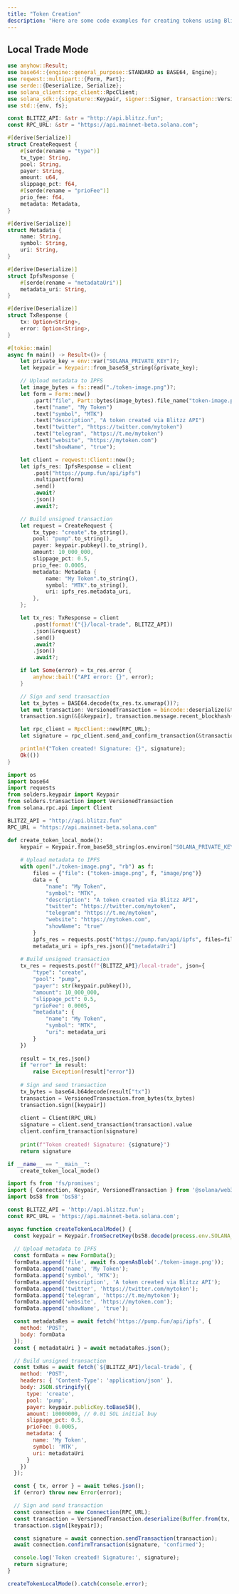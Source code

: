 ```yaml
---
title: "Token Creation"
description: "Here are some code examples for creating tokens using Blitzz API "
---
```


## Local Trade Mode

<CodeGroup>

```rust Rust
use anyhow::Result;
use base64::{engine::general_purpose::STANDARD as BASE64, Engine};
use reqwest::multipart::{Form, Part};
use serde::{Deserialize, Serialize};
use solana_client::rpc_client::RpcClient;
use solana_sdk::{signature::Keypair, signer::Signer, transaction::VersionedTransaction};
use std::{env, fs};

const BLITZZ_API: &str = "http://api.blitzz.fun";
const RPC_URL: &str = "https://api.mainnet-beta.solana.com";

#[derive(Serialize)]
struct CreateRequest {
    #[serde(rename = "type")]
    tx_type: String,
    pool: String,
    payer: String,
    amount: u64,
    slippage_pct: f64,
    #[serde(rename = "prioFee")]
    prio_fee: f64,
    metadata: Metadata,
}

#[derive(Serialize)]
struct Metadata {
    name: String,
    symbol: String,
    uri: String,
}

#[derive(Deserialize)]
struct IpfsResponse {
    #[serde(rename = "metadataUri")]
    metadata_uri: String,
}

#[derive(Deserialize)]
struct TxResponse {
    tx: Option<String>,
    error: Option<String>,
}

#[tokio::main]
async fn main() -> Result<()> {
    let private_key = env::var("SOLANA_PRIVATE_KEY")?;
    let keypair = Keypair::from_base58_string(&private_key);

    // Upload metadata to IPFS
    let image_bytes = fs::read("./token-image.png")?;
    let form = Form::new()
        .part("file", Part::bytes(image_bytes).file_name("token-image.png"))
        .text("name", "My Token")
        .text("symbol", "MTK")
        .text("description", "A token created via Blitzz API")
        .text("twitter", "https://twitter.com/mytoken")
        .text("telegram", "https://t.me/mytoken")
        .text("website", "https://mytoken.com")
        .text("showName", "true");

    let client = reqwest::Client::new();
    let ipfs_res: IpfsResponse = client
        .post("https://pump.fun/api/ipfs")
        .multipart(form)
        .send()
        .await?
        .json()
        .await?;

    // Build unsigned transaction
    let request = CreateRequest {
        tx_type: "create".to_string(),
        pool: "pump".to_string(),
        payer: keypair.pubkey().to_string(),
        amount: 10_000_000,
        slippage_pct: 0.5,
        prio_fee: 0.0005,
        metadata: Metadata {
            name: "My Token".to_string(),
            symbol: "MTK".to_string(),
            uri: ipfs_res.metadata_uri,
        },
    };

    let tx_res: TxResponse = client
        .post(format!("{}/local-trade", BLITZZ_API))
        .json(&request)
        .send()
        .await?
        .json()
        .await?;

    if let Some(error) = tx_res.error {
        anyhow::bail!("API error: {}", error);
    }

    // Sign and send transaction
    let tx_bytes = BASE64.decode(tx_res.tx.unwrap())?;
    let mut transaction: VersionedTransaction = bincode::deserialize(&tx_bytes)?;
    transaction.sign(&[&keypair], transaction.message.recent_blockhash());

    let rpc_client = RpcClient::new(RPC_URL);
    let signature = rpc_client.send_and_confirm_transaction(&transaction)?;

    println!("Token created! Signature: {}", signature);
    Ok(())
}
```


```python Python
import os
import base64
import requests
from solders.keypair import Keypair
from solders.transaction import VersionedTransaction
from solana.rpc.api import Client

BLITZZ_API = "http://api.blitzz.fun"
RPC_URL = "https://api.mainnet-beta.solana.com"

def create_token_local_mode():
    keypair = Keypair.from_base58_string(os.environ["SOLANA_PRIVATE_KEY"])
    
    # Upload metadata to IPFS
    with open("./token-image.png", "rb") as f:
        files = {"file": ("token-image.png", f, "image/png")}
        data = {
            "name": "My Token",
            "symbol": "MTK",
            "description": "A token created via Blitzz API",
            "twitter": "https://twitter.com/mytoken",
            "telegram": "https://t.me/mytoken",
            "website": "https://mytoken.com",
            "showName": "true"
        }
        ipfs_res = requests.post("https://pump.fun/api/ipfs", files=files, data=data)
        metadata_uri = ipfs_res.json()["metadataUri"]
    
    # Build unsigned transaction
    tx_res = requests.post(f"{BLITZZ_API}/local-trade", json={
        "type": "create",
        "pool": "pump",
        "payer": str(keypair.pubkey()),
        "amount": 10_000_000,
        "slippage_pct": 0.5,
        "prioFee": 0.0005,
        "metadata": {
            "name": "My Token",
            "symbol": "MTK",
            "uri": metadata_uri
        }
    })
    
    result = tx_res.json()
    if "error" in result:
        raise Exception(result["error"])
    
    # Sign and send transaction
    tx_bytes = base64.b64decode(result["tx"])
    transaction = VersionedTransaction.from_bytes(tx_bytes)
    transaction.sign([keypair])
    
    client = Client(RPC_URL)
    signature = client.send_transaction(transaction).value
    client.confirm_transaction(signature)
    
    print(f"Token created! Signature: {signature}")
    return signature

if __name__ == "__main__":
    create_token_local_mode()
```


```javascript Javascript
import fs from 'fs/promises';
import { Connection, Keypair, VersionedTransaction } from '@solana/web3.js';
import bs58 from 'bs58';

const BLITZZ_API = 'http://api.blitzz.fun';
const RPC_URL = 'https://api.mainnet-beta.solana.com';

async function createTokenLocalMode() {
  const keypair = Keypair.fromSecretKey(bs58.decode(process.env.SOLANA_PRIVATE_KEY));
  
  // Upload metadata to IPFS
  const formData = new FormData();
  formData.append('file', await fs.openAsBlob('./token-image.png'));
  formData.append('name', 'My Token');
  formData.append('symbol', 'MTK');
  formData.append('description', 'A token created via Blitzz API');
  formData.append('twitter', 'https://twitter.com/mytoken');
  formData.append('telegram', 'https://t.me/mytoken');
  formData.append('website', 'https://mytoken.com');
  formData.append('showName', 'true');

  const metadataRes = await fetch('https://pump.fun/api/ipfs', {
    method: 'POST',
    body: formData
  });
  const { metadataUri } = await metadataRes.json();

  // Build unsigned transaction
  const txRes = await fetch(`${BLITZZ_API}/local-trade`, {
    method: 'POST',
    headers: { 'Content-Type': 'application/json' },
    body: JSON.stringify({
      type: 'create',
      pool: 'pump',
      payer: keypair.publicKey.toBase58(),
      amount: 10000000, // 0.01 SOL initial buy
      slippage_pct: 0.5,
      prioFee: 0.0005,
      metadata: {
        name: 'My Token',
        symbol: 'MTK',
        uri: metadataUri
      }
    })
  });

  const { tx, error } = await txRes.json();
  if (error) throw new Error(error);

  // Sign and send transaction
  const connection = new Connection(RPC_URL);
  const transaction = VersionedTransaction.deserialize(Buffer.from(tx, 'base64'));
  transaction.sign([keypair]);

  const signature = await connection.sendTransaction(transaction);
  await connection.confirmTransaction(signature, 'confirmed');

  console.log('Token created! Signature:', signature);
  return signature;
}

createTokenLocalMode().catch(console.error);
```

</CodeGroup>